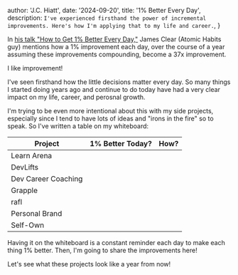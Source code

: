 
  author: 'J.C. Hiatt',
  date: '2024-09-20',
  title: '1% Better Every Day',
  description: `I've experienced firsthand the power of incremental improvements. Here's how I'm applying that to my life and career.`,
}


In [his talk "How to Get 1% Better Every Day,"](https://www.youtube.com/watch?v=U_nzqnXWvSo&pp=ygUaMSBwZXJjZW50IGJldHRlciBldmVyeSBkYXk%3D) James Clear (Atomic Habits guy) mentions how a 1% improvement each day, over the course of a year assuming these improvements compounding, become a 37x improvement.

I like improvement!

I've seen firsthand how the little decisions matter every day. So many things I started doing years ago and continue to do today have had a very clear impact on my life, career, and perosnal growth.

I'm trying to be even more intentional about this with my side projects, especially since I tend to have lots of ideas and "irons in the fire" so to speak. So I've written a table on my whiteboard:

| Project             | 1% Better Today? | How? |
| ------------------- | ---------------- | ---- |
| Learn Arena         |                  |      |
| DevLifts            |                  |      |
| Dev Career Coaching |                  |      |
| Grapple             |                  |      |
| rafl                |                  |      |
| Personal Brand      |                  |      |
| Self-Own            |                  |      |

Having it on the whiteboard is a constant reminder each day to make each thing 1% better. Then, I'm going to share the improvements here!

Let's see what these projects look like a year from now!
